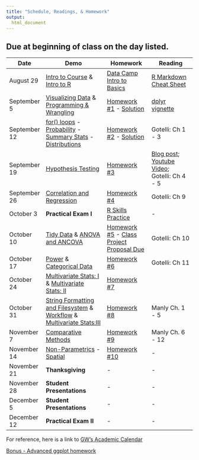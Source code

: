 ```yaml
---
title: "Schedule, Readings, & Homework" 
output: 
  html_document
---
```

 
## Due at beginning of class on the day listed. 


| Date  | Demo | Homework  | Reading |
| --------- | -------------------------  | ------------------ | ------------------ |
| August 29     | [Intro to Course](presentations/intro2course/intro2course.html) & [Intro to R](presentations/intro2R/intro2R.html)     | [Data Camp Intro to Basics](https://www.datacamp.com/courses/free-introduction-to-r) | [R Markdown Cheat Sheet](readings_pdf/rmarkdown-cheatsheet.pdf) |
| September 5   | [Visualizing Data](presentations_streamlined/visualization/visualization.html) & [Programming & Wrangling](presentations_streamlined/programming-wrangling/programming-wrangling.html) | [Homework #1](homework_assignment_1.html) - [Solution](homework_solutions/HW_1_solution.html) | [dplyr vignette](https://cran.r-project.org/web/packages/dplyr/vignettes/dplyr.html) |
| September 12  |  [for() loops](presentations_streamlined/for-loops/for-loops.html) - [Probability](presentations_streamlined/probability/probability.html) - [Summary Stats](presentations_streamlined/summary_stats/summary_stats.html)  - [Distributions](presentations_streamlined/distributions/distributions.html)  |  [Homework #2](homework_assignment_2.html) - [Solution](homework_solutions/HW_2_solution.html)| Gotelli: Ch 1 - 3 | - |
| September 19  |  [Hypothesis Testing](presentations/hypothesis_testing/hypothesis_testing.html) | [Homework #3](homework_assignment_3.html) | [Blog post](https://oikosjournal.wordpress.com/2011/10/11/frequentist-vs-bayesian-statistics-resources-to-help-you-choose/); [Youtube Video](https://youtu.be/42QuXLucH3Q); Gotelli: Ch 4 - 5 | - | 
| September 26  | [Correlation and Regression](presentations/regression/regression.html) | [Homework #4]() | Gotelli: Ch 9  | 
| October 3     | **Practical Exam I** | [R Skills Practice](R_Skills_Practice1.html) | - | - |
| October 10    | [Tidy Data](presentations/tidyR/tidyR.html) & [ANOVA and ANCOVA](presentations/ANOVA/ANOVA.html) |  [Homework #5]() - [Class Project Proposal Due](project_proposal_questions.html) | Gotelli: Ch 10  |
| October 17    | [Power](presentations/power_analysis/power_analysis.html) & [Categorical Data](presentations/categorical_data/categorical_data.html) | [Homework #6]() | Gotelli: Ch 11 | - |
| October 24    | [Multivariate Stats: I](presentations/Multivariate_I/Multivariate_I.html) & [Multivariate Stats: II](presentations/Multivariate_II/Multivariate_II.html) | [Homework #7]()  |   |
| October 31    | [String Formatting and Filesystem](presentations/String_Formatting_Filesystem/String_Formatting_Filesystem.html) & [Workflow](presentations/workflow/workflow.html) & [Multivariate Stats:III](presentations/Multivariate_III/Multivariate_III.html) | [Homework #8]() | Manly Ch. 1 - 5  |
| November 7    | [Comparative Methods](presentations/comparative_methods/comparative_methods.html)  | [Homework #9]()  | Manly Ch. 6 - 12 | 
| November 14   | [Non-Parametrics](presentations/nonparametrics/nonparametrics) - [Spatial](presentations/spatial/spatial.html)  | [Homework #10]() | - | - | 
| November	21  | **Thanksgiving** |  -| - | - |
| November 28   | **Student Presentations** | - | - |
| December 5    | **Student Presentations** | - | - |
| December 12   | **Practical Exam II** | - | - | - |

For reference, here is a link to [GW's Academic Calendar](https://www.gwu.edu/academic-calendar)

[Bonus - Advanced ggplot homework](advanced_ggplot_homework.html)
